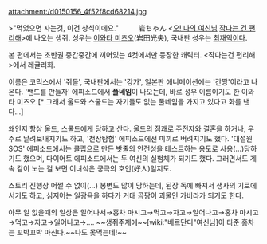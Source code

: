 attachment:/d0150156_4f52f8cd68214.jpg

>"먹었으면 자는것, 이건 상식이에요."
　
　
岩ちゃん
<[[오! 나의 여신님]] [[작다는 건 편리해]]>에 나오는 생쥐. 성우는 [[이와타 미츠오]](岩田光央), 국내판 성우는 [[최재익]]이다.

본 편에서는 초반권 중간중간에 끼어있는 4컷에서만 등장한 캐릭터. <작다는건 편리해>에서 레귤러화.

이름은 코믹스에서 '쥐돌', 국내판에서는 '강가', 일본판 애니메이션에는 '간짱'이라고 나온다. '밴드를 만들자' 에피소드에서 '''풀네임'''이 나오는데, 바로 성우 이름이기도 한 이와타 미츠오.[* 그래서 울드와 스쿨드는 자기들도 없는 풀네임을 가지고 있다고 화를 낸다...] 

왜인지 항상 [[울드]], [[스쿨드]]에게 당하고 산다. 울드의 점괘로 주전자와 결혼을 하거나, 우주로 날려보내지기도 하고, '천장탐험' 에피소드에선 미끼로 버려지기도 했다. '대설원 SOS' 에피소드에서는 클립으로 만든 밧줄의 안전성을 테스트하는 용도로 사용(...)당하기도 했으며, 다이어트 에피소드에서는 두 여신의 실험체가 되기도 했다. 그러면서도 계속 같이 노는 걸 보면 이녀석은 궁극의 호인(好人)일지도.

스토리 진행상 어쩔 수 없이(...) 봉변도 많이 당하는데, 된장 독에 빠져서 생사의 기로에 서기도 하고, 심지어는 일광욕을 하다가 거대 곰팡이 괴물인 가비라가 되기도 한다.

아무 일 없을때의 일상은 일어나서→홍차 마시고→먹고→자고→일어나고→홍차 마시고→먹고→자고→일어나고→.... ~~생쥐주제에~~[wiki:"베르단디"여신님]이 타준 홍차는 꼬박꼬박 마신다.~~나도 못먹는데!~~
